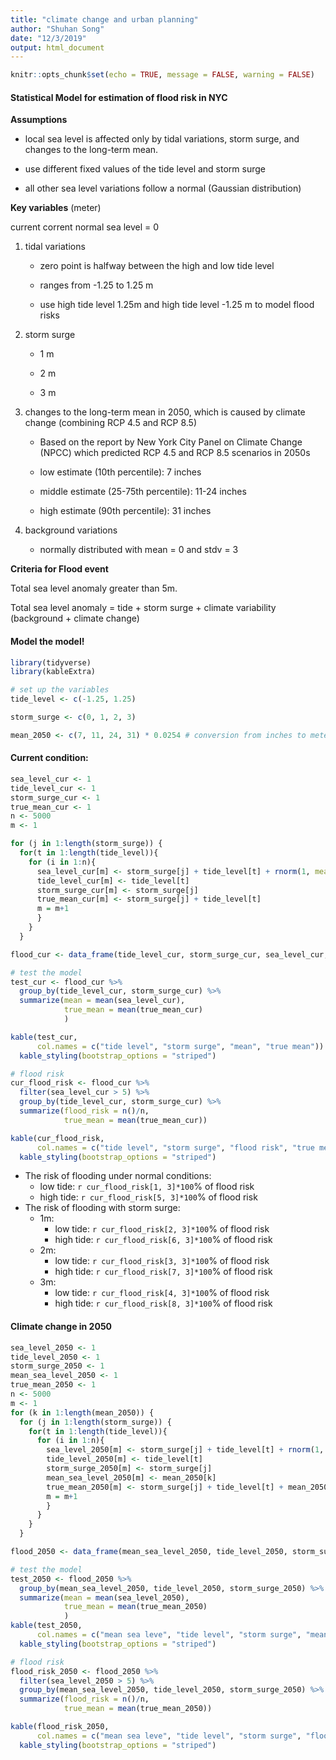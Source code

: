 ```yaml
---
title: "climate change and urban planning"
author: "Shuhan Song"
date: "12/3/2019"
output: html_document
---
```


```r
knitr::opts_chunk$set(echo = TRUE, message = FALSE, warning = FALSE)
```

#### Statistical Model for estimation of flood risk in NYC

**Assumptions**

- local sea level is affected only by tidal variations, storm surge, and changes to the long-term mean.

- use different fixed values of the tide level and storm surge

- all other sea level variations follow a normal (Gaussian distribution)

**Key variables** (meter)

current corrent normal sea level = 0

1. tidal variations

    - zero point is halfway between the high and low tide level
  
    - ranges from -1.25 to 1.25 m
  
    - use high tide level 1.25m and high tide level -1.25 m to model flood risks

2. storm surge

    - 1 m 
  
    - 2 m 
  
    - 3 m

3. changes to the long-term mean in 2050, which is caused by climate change (combining RCP 4.5 and RCP 8.5)

    - Based on the report by New York City Panel on Climate Change (NPCC) which predicted RCP 4.5 and RCP 8.5 scenarios in 2050s
  
    - low estimate (10th percentile): 7 inches
  
    - middle estimate (25-75th percentile): 11-24 inches
  
    - high estimate (90th percentile): 31 inches

4. background variations

    - normally distributed with mean = 0 and stdv = 3

**Criteria for Flood event**

Total sea level anomaly greater than 5m.

Total sea level anomaly = tide + storm surge + climate variability (background + climate change)


#### Model the model!
```r
library(tidyverse)
library(kableExtra)
```


```r
# set up the variables
tide_level <- c(-1.25, 1.25)

storm_surge <- c(0, 1, 2, 3)

mean_2050 <- c(7, 11, 24, 31) * 0.0254 # conversion from inches to meters
```

#### Current condition:

```r
sea_level_cur <- 1
tide_level_cur <- 1
storm_surge_cur <- 1
true_mean_cur <- 1
n <- 5000
m <- 1

for (j in 1:length(storm_surge)) {
  for(t in 1:length(tide_level)){
    for (i in 1:n){
      sea_level_cur[m] <- storm_surge[j] + tide_level[t] + rnorm(1, mean = 0 , sd = 3)
      tide_level_cur[m] <- tide_level[t]
      storm_surge_cur[m] <- storm_surge[j]
      true_mean_cur[m] <- storm_surge[j] + tide_level[t]
      m = m+1
      }
    }
  }

flood_cur <- data_frame(tide_level_cur, storm_surge_cur, sea_level_cur, true_mean_cur)
```

```r
# test the model
test_cur <- flood_cur %>% 
  group_by(tide_level_cur, storm_surge_cur) %>% 
  summarize(mean = mean(sea_level_cur), 
            true_mean = mean(true_mean_cur)
            )

kable(test_cur,
      col.names = c("tide level", "storm surge", "mean", "true mean")) %>% 
  kable_styling(bootstrap_options = "striped")
```

```r
# flood risk
cur_flood_risk <- flood_cur %>% 
  filter(sea_level_cur > 5) %>% 
  group_by(tide_level_cur, storm_surge_cur) %>% 
  summarize(flood_risk = n()/n,
            true_mean = mean(true_mean_cur))

kable(cur_flood_risk,
      col.names = c("tide level", "storm surge", "flood risk", "true mean")) %>% 
  kable_styling(bootstrap_options = "striped")
```

- The risk of flooding under normal conditions:
    - low tide: `r cur_flood_risk[1, 3]*100`% of flood risk
    - high tide: `r cur_flood_risk[5, 3]*100`% of flood risk

- The risk of flooding with storm surge:
    - 1m: 
        - low tide: `r cur_flood_risk[2, 3]*100`% of flood risk
        - high tide: `r cur_flood_risk[6, 3]*100`% of flood risk
        
    - 2m: 
        - low tide: `r cur_flood_risk[3, 3]*100`% of flood risk
        - high tide: `r cur_flood_risk[7, 3]*100`% of flood risk
    
    - 3m: 
        - low tide: `r cur_flood_risk[4, 3]*100`% of flood risk
        - high tide: `r cur_flood_risk[8, 3]*100`% of flood risk
        
#### Climate change in 2050

```r
sea_level_2050 <- 1
tide_level_2050 <- 1
storm_surge_2050 <- 1
mean_sea_level_2050 <- 1
true_mean_2050 <- 1
n <- 5000
m <- 1
for (k in 1:length(mean_2050)) {
  for (j in 1:length(storm_surge)) {
    for(t in 1:length(tide_level)){
      for (i in 1:n){
        sea_level_2050[m] <- storm_surge[j] + tide_level[t] + rnorm(1, mean = mean_2050[k] , sd = 3)
        tide_level_2050[m] <- tide_level[t]
        storm_surge_2050[m] <- storm_surge[j]
        mean_sea_level_2050[m] <- mean_2050[k]
        true_mean_2050[m] <- storm_surge[j] + tide_level[t] + mean_2050[k]
        m = m+1
        }
      }
    }
  }

flood_2050 <- data_frame(mean_sea_level_2050, tide_level_2050, storm_surge_2050, sea_level_2050, true_mean_2050)
```

```r
# test the model
test_2050 <- flood_2050 %>% 
  group_by(mean_sea_level_2050, tide_level_2050, storm_surge_2050) %>% 
  summarize(mean = mean(sea_level_2050), 
            true_mean = mean(true_mean_2050)
            )
kable(test_2050,
      col.names = c("mean sea leve", "tide level", "storm surge", "mean", "true mean")) %>% 
  kable_styling(bootstrap_options = "striped")
```


```r
# flood risk
flood_risk_2050 <- flood_2050 %>% 
  filter(sea_level_2050 > 5) %>% 
  group_by(mean_sea_level_2050, tide_level_2050, storm_surge_2050) %>% 
  summarize(flood_risk = n()/n,
            true_mean = mean(true_mean_2050))

kable(flood_risk_2050,
      col.names = c("mean sea leve", "tide level", "storm surge", "flood risk", "true mean")) %>% 
  kable_styling(bootstrap_options = "striped")
```
